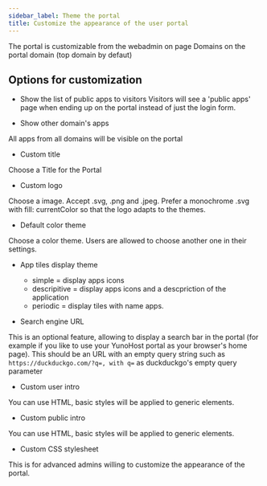 ```yaml
---
sidebar_label: Theme the portal
title: Customize the appearance of the user portal
---
```


The portal is customizable from the webadmin on page Domains on the portal domain (top domain by defaut)

## Options for customization

* Show the list of public apps to visitors
Visitors will see a 'public apps' page when ending up on the portal instead of just the login form.

* Show other domain's apps

All apps from all domains will be visible on the portal

* Custom title

Choose a Title for the Portal

* Custom logo

Choose a image. Accept .svg, .png and .jpeg. Prefer a monochrome .svg with fill: currentColor so that the logo adapts to the themes.

* Default color theme

Choose a color theme. Users are allowed to choose another one in their settings.

* App tiles display theme
    * simple = display apps icons
    * descripitive = display apps icons and a descpriction of the application
    * periodic = display tiles with name apps.

* Search engine URL

This is an optional feature, allowing to display a search bar in the portal (for example if you like to use your YunoHost portal as your browser's home page). This should be an URL with an empty query string such as `https://duckduckgo.com/?q=, with q=` as duckduckgo's empty query parameter

* Custom user intro

You can use HTML, basic styles will be applied to generic elements.

* Custom public intro

You can use HTML, basic styles will be applied to generic elements.

* Custom CSS stylesheet

This is for advanced admins willing to customize the appearance of the portal.

